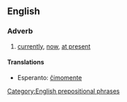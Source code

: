 ==English==

===Adverb===
{{en-adv|pos=[[at]] [[this]] [[moment]] [[in]] [[time]]|-}}

# [[currently]], [[now]], [[at present]]

====Translations====
* Esperanto: [[ĉimomente]]

[[Category:English prepositional phrases]]
